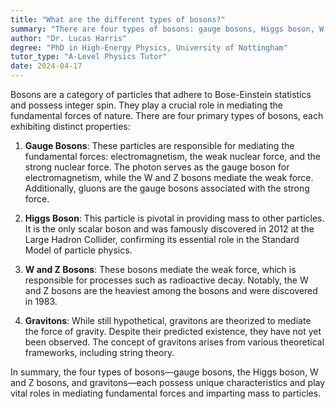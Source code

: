 ```yaml
---
title: "What are the different types of bosons?"
summary: "There are four types of bosons: gauge bosons, Higgs boson, W and Z bosons, and gravitons."
author: "Dr. Lucas Harris"
degree: "PhD in High-Energy Physics, University of Nottingham"
tutor_type: "A-Level Physics Tutor"
date: 2024-04-17
---
```


Bosons are a category of particles that adhere to Bose-Einstein statistics and possess integer spin. They play a crucial role in mediating the fundamental forces of nature. There are four primary types of bosons, each exhibiting distinct properties:

1. **Gauge Bosons**: These particles are responsible for mediating the fundamental forces: electromagnetism, the weak nuclear force, and the strong nuclear force. The photon serves as the gauge boson for electromagnetism, while the W and Z bosons mediate the weak force. Additionally, gluons are the gauge bosons associated with the strong force.

2. **Higgs Boson**: This particle is pivotal in providing mass to other particles. It is the only scalar boson and was famously discovered in 2012 at the Large Hadron Collider, confirming its essential role in the Standard Model of particle physics.

3. **W and Z Bosons**: These bosons mediate the weak force, which is responsible for processes such as radioactive decay. Notably, the W and Z bosons are the heaviest among the bosons and were discovered in 1983.

4. **Gravitons**: While still hypothetical, gravitons are theorized to mediate the force of gravity. Despite their predicted existence, they have not yet been observed. The concept of gravitons arises from various theoretical frameworks, including string theory.

In summary, the four types of bosons—gauge bosons, the Higgs boson, W and Z bosons, and gravitons—each possess unique characteristics and play vital roles in mediating fundamental forces and imparting mass to particles.
    